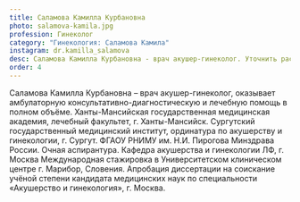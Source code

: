 ```yaml
---
title: Саламова Камилла Курбановна
photo: salamova-kamila.jpg
profession: Гинеколог
category: "Гинекология: Саламова Камила"
instagram: dr.kamilla_salamova
desc: Саламова Камилла Курбановна - врач акушер-гинеколог. Уточнить расписание и стоимость приема можно по телефону +7 (930) 214-00-01.
order: 4
---
```


<SectionHeader title="Информация о враче" subtitle="Профиль" icon />
Саламова Камилла Курбановна – врач акушер-гинеколог, оказывает амбулаторную консультативно-диагностическую и лечебную помощь в полном объёме.

<SectionHeader title="Образование" />
<TimeLines date="2014">Ханты-Мансийская государственная медицинская академия, лечебный факультет, г. Ханты-Мансийск.</TimeLines>
<TimeLines date="2016">Сургутский государственный медицинский институт, ординатура по акушерству и гинекологии, г. Сургут.</TimeLines>
<TimeLines date="2019">ФГАОУ РНИМУ им. Н.И. Пирогова Минздрава России. Очная аспирантура. Кафедра акушерства и гинекологии ЛФ, г. Москва</TimeLines>
<TimeLines date="20.09.2017 – 19.01.2018">Международная стажировка в Университетском клиническом центре г. Марибор, Словения.</TimeLines>
<TimeLines date="28.10.2019">Апробация диссертации на соискание учёной степени кандидата медицинских наук по специальности «Акушерство и гинекология», г. Москва.</TimeLines>

<SectionHeader title="Услуги" />
<PriceList data={props.data.allPrice20Csv.edges} />



